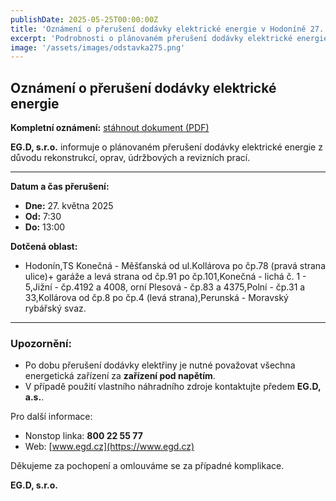 ```yaml
---
publishDate: 2025-05-25T00:00:00Z
title: 'Oznámení o přerušení dodávky elektrické energie v Hodoníně 27. května'
excerpt: 'Podrobnosti o plánovaném přerušení dodávky elektrické energie v Hodoníně dne 27. května 2025'
image: '/assets/images/odstavka275.png'
---
```


## Oznámení o přerušení dodávky elektrické energie

**Kompletní oznámení:** [stáhnout dokument (PDF)](/assets/files/obecne-dokumenty/eon_oznameni275.pdf)

**EG.D, s.r.o.** informuje o plánovaném přerušení dodávky elektrické energie z důvodu rekonstrukcí, oprav, údržbových a revizních prací.

---

**Datum a čas přerušení:**

- **Dne:** 27. května 2025
- **Od:** 7:30
- **Do:** 13:00

**Dotčená oblast:**

- Hodonín,TS Konečná - Měšťanská od ul.Kollárova po čp.78 (pravá strana ulice)+ garáže a levá strana od čp.91 po čp.101,Konečná - lichá č. 1 - 5,Jižní - čp.4192 a 4008, orní Plesová - čp.83 a 4375,Polní - čp.31 a 33,Kollárova od čp.8 po čp.4 (levá strana),Perunská - Moravský rybářský svaz.

---

### Upozornění:

- Po dobu přerušení dodávky elektřiny je nutné považovat všechna energetická zařízení za **zařízení pod napětím**.
- V případě použití vlastního náhradního zdroje kontaktujte předem **EG.D, a.s.**.

Pro další informace:

- Nonstop linka: **800 22 55 77**
- Web: [www.egd.cz](https://www.egd.cz)

Děkujeme za pochopení a omlouváme se za případné komplikace.

**EG.D, s.r.o.**
